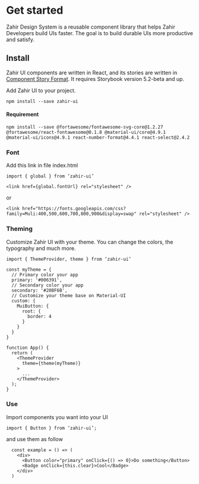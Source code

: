 <Meta title="Usage/Intro" />

# Get started

Zahir Design System is a reusable component library that helps Zahir Developers build UIs faster. The goal is to build durable UIs more productive and satisfy.

## Install

Zahir UI components are written in React, and its stories are written in [Component Story Format](https://medium.com/storybookjs/component-story-format-66f4c32366df). It requires Storybook version 5.2-beta and up.

Add Zahir UI to your project.

`npm install --save zahir-ui`

#### Requirement

`npm install --save @fortawesome/fontawesome-svg-core@1.2.27 @fortawesome/react-fontawesome@0.1.8 @material-ui/core@4.9.1 @material-ui/icons@4.9.1 react-number-format@4.4.1 react-select@2.4.2`

### **Font**

Add this link in file index.html

```
import { global } from ‘zahir-ui’

<link href={global.fontUrl} rel="stylesheet" />
```
or
```
<link href="https://fonts.googleapis.com/css?family=Muli:400,500,600,700,800,900&display=swap" rel="stylesheet" />
```

### **Theming**

Customize Zahir UI with your theme. You can change the colors, the typography and much more.

```
import { ThemeProvider, theme } from ‘zahir-ui’

const myTheme = {
  // Primary color your app
  primary: '#006391',
  // Secondary color your app
  secondary: '#20BF6B',
  // Customize your theme base on Material-UI
  custom: {
    MuiButton: {
      root: {
        border: 4
      }
    }
  }
}

function App() {
  return (
    <ThemeProvider
      theme={theme(myTheme)}
    >
      ...
    </ThemeProvider>
  );
}
```

### **Use**

Import components you want into your UI

`import { Button } from ‘zahir-ui’;`

and use them as follow

```
  const example = () => (
    <div>
      <Button color="primary" onClick={() => 0}>Do something</Button>
      <Badge onClick={this.clear}>Cool</Badge>
    </div>
  )
```
